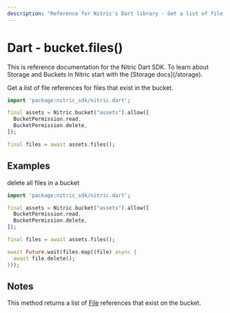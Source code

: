 ```yaml
---
description: "Reference for Nitric's Dart library - Get a list of file references for files that exist in the bucket."
---
```


# Dart - bucket.files()

<Note>
  This is reference documentation for the Nitric Dart SDK. To learn about
  Storage and Buckets in Nitric start with the [Storage docs](/storage).
</Note>

Get a list of file references for files that exist in the bucket.

```dart
import 'package:nitric_sdk/nitric.dart';

final assets = Nitric.bucket("assets").allow([
  BucketPermission.read,
  BucketPermission.delete,
]);

final files = await assets.files();
```

## Examples

delete all files in a bucket

```dart
import 'package:nitric_sdk/nitric.dart';

final assets = Nitric.bucket("assets").allow([
  BucketPermission.read,
  BucketPermission.delete,
]);

final files = await assets.files();

await Future.wait(files.map((file) async {
  await file.delete();
}));
```

## Notes

This method returns a list of [File](./bucket-file) references that exist on the bucket.
